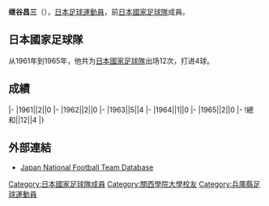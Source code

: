 {{Infobox football biography
|name=继谷昌三
|image=
|fullname=继谷昌三
|birth_date={{Birth date and age|1940|6|25}}
|cityofbirth=
|countryofbirth=[[日本|日本]]
|height=
|position=[[中场|中场]]
|currentclub=
|years=1963-1967
|clubs=[[浦和紅鑽|三菱重工]]
|caps(goals)=
|nationalyears=1961-1965
|nationalteam=[[日本國家足球隊|日本]]
|nationalcaps(goals)=12 (4)
}}
'''继谷昌三'''（{{Bd|1940年|6月25日||}}），[[日本|日本]][[足球|足球]][[運動員|運動員]]，前[[日本國家足球隊|日本國家足球隊]]成員。

==日本國家足球隊==
从1961年到1965年，他共为[[日本國家足球隊|日本國家足球隊]]出场12次，打进4球。

==成績==
{{Football player national team statistics|JPN}}
|-
|1961||2||0
|-
|1962||2||0
|-
|1963||5||4
|-
|1964||1||0
|-
|1965||2||0
|-
!總和||12||4
|}

==外部連結==
{{Reflist}}
*[https://web.archive.org/web/20131105110148/http://www.japannationalfootballteam.com/en/players/tsugitani_shozo.html Japan National Football Team Database]

{{1964年奥运会男子足球日本参赛名单}}
{{Japan-sport-bio-stub}}
{{Soccer-player-stub}}
{{DEFAULTSORT:Tsugitani, Shozo}}
[[Category:日本國家足球隊成員|Category:日本國家足球隊成員]]
[[Category:關西學院大學校友|Category:關西學院大學校友]]
[[Category:兵庫縣足球運動員|Category:兵庫縣足球運動員]]